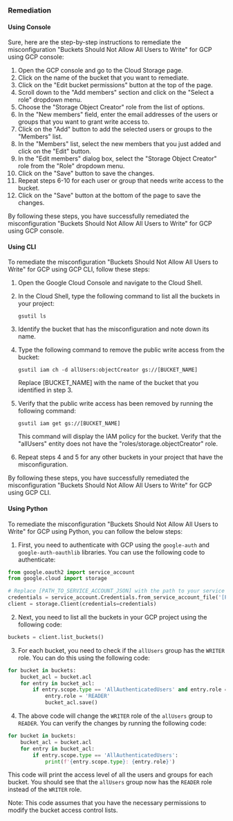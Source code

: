 ### Remediation

#### Using Console

Sure, here are the step-by-step instructions to remediate the misconfiguration "Buckets Should Not Allow All Users to Write" for GCP using GCP console:

1. Open the GCP console and go to the Cloud Storage page.
2. Click on the name of the bucket that you want to remediate.
3. Click on the "Edit bucket permissions" button at the top of the page.
4. Scroll down to the "Add members" section and click on the "Select a role" dropdown menu.
5. Choose the "Storage Object Creator" role from the list of options.
6. In the "New members" field, enter the email addresses of the users or groups that you want to grant write access to.
7. Click on the "Add" button to add the selected users or groups to the "Members" list.
8. In the "Members" list, select the new members that you just added and click on the "Edit" button.
9. In the "Edit members" dialog box, select the "Storage Object Creator" role from the "Role" dropdown menu.
10. Click on the "Save" button to save the changes.
11. Repeat steps 6-10 for each user or group that needs write access to the bucket.
12. Click on the "Save" button at the bottom of the page to save the changes.

By following these steps, you have successfully remediated the misconfiguration "Buckets Should Not Allow All Users to Write" for GCP using GCP console.

#### Using CLI

To remediate the misconfiguration "Buckets Should Not Allow All Users to Write" for GCP using GCP CLI, follow these steps:

1. Open the Google Cloud Console and navigate to the Cloud Shell.

2. In the Cloud Shell, type the following command to list all the buckets in your project:

   ```
   gsutil ls
   ```

3. Identify the bucket that has the misconfiguration and note down its name.

4. Type the following command to remove the public write access from the bucket:

   ```
   gsutil iam ch -d allUsers:objectCreator gs://[BUCKET_NAME]
   ```

   Replace [BUCKET_NAME] with the name of the bucket that you identified in step 3.

5. Verify that the public write access has been removed by running the following command:

   ```
   gsutil iam get gs://[BUCKET_NAME]
   ```

   This command will display the IAM policy for the bucket. Verify that the "allUsers" entity does not have the "roles/storage.objectCreator" role.

6. Repeat steps 4 and 5 for any other buckets in your project that have the misconfiguration.

By following these steps, you have successfully remediated the misconfiguration "Buckets Should Not Allow All Users to Write" for GCP using GCP CLI.

#### Using Python

To remediate the misconfiguration "Buckets Should Not Allow All Users to Write" for GCP using Python, you can follow the below steps:

1. First, you need to authenticate with GCP using the `google-auth` and `google-auth-oauthlib` libraries. You can use the following code to authenticate:

```python
from google.oauth2 import service_account
from google.cloud import storage

# Replace [PATH_TO_SERVICE_ACCOUNT_JSON] with the path to your service account JSON file
credentials = service_account.Credentials.from_service_account_file('[PATH_TO_SERVICE_ACCOUNT_JSON]')
client = storage.Client(credentials=credentials)
```

2. Next, you need to list all the buckets in your GCP project using the following code:

```python
buckets = client.list_buckets()
```

3. For each bucket, you need to check if the `allUsers` group has the `WRITER` role. You can do this using the following code:

```python
for bucket in buckets:
    bucket_acl = bucket.acl
    for entry in bucket_acl:
        if entry.scope.type == 'AllAuthenticatedUsers' and entry.role == 'WRITER':
            entry.role = 'READER'
            bucket_acl.save()
```

4. The above code will change the `WRITER` role of the `allUsers` group to `READER`. You can verify the changes by running the following code:

```python
for bucket in buckets:
    bucket_acl = bucket.acl
    for entry in bucket_acl:
        if entry.scope.type == 'AllAuthenticatedUsers':
            print(f'{entry.scope.type}: {entry.role}')
```

This code will print the access level of all the users and groups for each bucket. You should see that the `allUsers` group now has the `READER` role instead of the `WRITER` role.

Note: This code assumes that you have the necessary permissions to modify the bucket access control lists.

